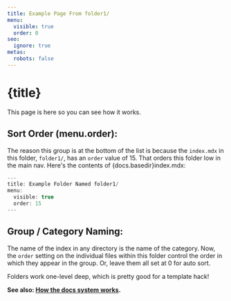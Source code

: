 ```yaml
---
title: Example Page From folder1/
menu:
  visible: true
  order: 0
seo:
  ignore: true
metas:
  robots: false
---
```


# {title}

This page is here so you can see how it works.

## Sort Order (menu.order):

The reason this group is at the bottom of the list is because the 
`index.mdx` in this folder, `folder1/`, has an `order` value of 
15. That orders this folder low in the main nav. Here's the contents
of {docs.basedir}index.mdx:

```jsx
---
title: Example Folder Named folder1/
menu:
  visible: true
  order: 15
---
```

## Group / Category Naming:

The name of the index in any directory is the name of the category. Now, the 
`order` setting on the individual files within this folder control the order 
in which they appear in the group. Or, leave them all set at 0 for auto sort.

Folders work one-level deep, which is pretty good for a template hack!

**See also: [How the docs system works](/docs/docs-system/).**